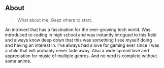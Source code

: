 ## About

> What about me, Geez where to start.

An introvert that has a fascination for the ever-growing tech world. Was introduced to coding in high school and was instantly intrigued to this field and always know deep down that this was something I see myself doing and having an interest in. I've always had a love for gaming ever since I was a child that will probably never fade away. Also a wide spread love and appreciation for music of multiple genres. And no nerd is complete without some anime. 